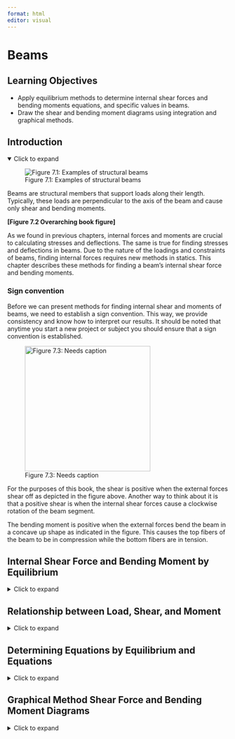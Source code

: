 ```yaml
---
format: html
editor: visual
---
```


# Beams {#sec-beams}

::: {.callout-note icon="false"}
## Learning Objectives

-   Apply equilibrium methods to determine internal shear forces and bending moments equations, and specific values in beams.
-   Draw the shear and bending moment diagrams using integration and graphical methods.
:::

## Introduction {.unnumbered}

<details open>

<summary>Click to expand</summary>

![Figure 7.1: Examples of structural beams](images/CH7%20PNGs/figure%207.1.png){fig-align="center"}

Beams are structural members that support loads along their length. Typically, these loads are perpendicular to the axis of the beam and cause only shear and bending moments.

**\[Figure 7.2 Overarching book figure\]**

As we found in previous chapters, internal forces and moments are crucial to calculating stresses and deflections. The same is true for finding stresses and deflections in beams. Due to the nature of the loadings and constraints of beams, finding internal forces requires new methods in statics. This chapter describes these methods for finding a beam's internal shear force and bending moments.

### Sign convention {.unnumbered}

Before we can present methods for finding internal shear and moments of beams, we need to establish a sign convention. This way, we provide consistency and know how to interpret our results. It should be noted that anytime you start a new project or subject you should ensure that a sign convention is established.

![Figure 7.3: Needs caption](images/CH7%20PNGs/figure%207.3.png){fig-align="center" width="286"}

For the purposes of this book, the shear is positive when the external forces shear off as depicted in the figure above. Another way to think about it is that a positive shear is when the internal shear forces cause a clockwise rotation of the beam segment.

The bending moment is positive when the external forces bend the beam in a concave up shape as indicated in the figure. This causes the top fibers of the beam to be in compression while the bottom fibers are in tension.

</details>

## Internal Shear Force and Bending Moment by Equilibrium {#sec-7.1}

<details>

<summary>Click to expand</summary>

One way to find internal shear and bending forces is to cut sections and analyze the free-body diagrams, as we did in previous chapters of this book. The first step for a statically determinate beam is to find the external reactions. To determine the internal forces at any point along the beam, cut the section at that point and draw the free-body diagram from that point to one end of the beam. We will replace the cut with an internal shear force, V, and an internal moment, M, and then use equilibrium equations to solve for those internal.

::: {.callout-tip collapse="true" icon="false"}
## Example 7.1

Find the internal shear and bending moment at points J, K, and L in the beam pictured below.

![](images/CH7%20PNGs/example%207.1%20part%201.png){fig-align="center" width="358"}

::: {.callout-tip collapse="true" icon="false"}
## Solution

The first step is to find the external reactions at the supports A and B.

![](images/CH7%20PNGs/example%207.1%20part%201%202.png){fig-align="center" width="357"}

$$
\begin{aligned}
& \sum F_x=A_x=0 \\
& \sum M_A=-40{~kips}*4{~ft}-10{~kips}*18{~ft}+B_y*20{~ft}=0 \quad\rightarrow\quad B_y=17{~kips} \\
& \sum F_y=A_y-40-10+17=0 \quad\rightarrow\quad A_y=33{~kips}
\end{aligned}
$$

Next, we will draw a free-body diagram of the right end of the beam from point A to J by cutting the beam at section J. The internal forces V~J~ and M~J~ are placed at the point of the cut using the positive sign convention. Note: You can assume the direction of these forces; the statics will work out the correct direction.

**Section J**

To find the internal shear, we will sum forces in the y-direction. To find the internal moment, we will sum moments at point J.

![](images/CH7%20PNGs/example%207.1%20part%203.png){fig-align="center" width="139"}

$$
\begin{aligned}
&\sum F_y=33{~kips}-V_J=0 \quad\rightarrow\quad V_J=33{~kips} \\
&\sum  M_J=-33{~kips}*2{~ft}+M_J=0 \quad\rightarrow\quad M_J=66{~kip}\cdot{ft}
\end{aligned}
$$

**Section K**

To find the internal shear, we will sum forces in the y-direction. To find the internal moment, we will sum moments at point K.

![](images/CH7%20PNGs/example%207.1%20part%204.png){fig-align="center" width="277"}

$$
\begin{aligned}
&\sum F_y=33{~kips}-40{~kips}-V_k=0 \quad\rightarrow\quad V_k=-7{~kips} \\
&\sum M_k=-33{~kips}*10{~ft}+40{~kips}*6{ft})+M_k \quad\rightarrow\quad M_k=90{~kip}\cdot{ft}
\end{aligned}
$$

**Section L**

To find the internal shear, we will sum forces in the y-direction. To find the internal moment, we will sum moments at point L.

![](images/CH7%20PNGs/example%207.1%20part%205.png){fig-align="center" width="375"}

$$
\begin{aligned}
&\sum F_y=33{~kips}-40{~kips}-10{~kips}-V_L=0 \quad\rightarrow\quad V_L=-17{~kips} \\
&\sum M_L=-33{~kips}*19{~ft})+40{~kips}*15{~ft}+10{~kips}*1{ft}+M_L=0 \quad\rightarrow\quad
M_L=17{~kip}\cdot{ft}
\end{aligned}
$$

We can observe that the internal forces vary at different points along the length of the beam. This method of finding the internal stresses is convenient when the loading is simple or when you know a specific point along the length of the beam. However, as the loading gets more complex, we should consider one of the methods outlined in the following sections.
:::
:::

</details>

## Relationship between Load, Shear, and Moment {#sec-7.2}

<details>

<summary>Click to expand</summary>

There is a relationship between loading, shear, and moment (and as you will see later in this text, slope and deflection) in a beam. Consider the beam below, which is subjected to a distributed load, w per unit length.

![](images/CH7%20PNGs/figure%207.4.png){fig-align="center" width="372"}

We will now look at a small section from that beam that has a width of Δx, shown below. We replaced the distributed load with a resultant force ΔF (this is indicated by a dashed arrow in the FBD).

Since we cut both sides of the beam, we replace each cut with internal shear and moment forces assuming the positive sign convention from the previous section in this chapter.

### Relationship between Load and Shear

This FBD is in static equilibrium so we can use our equilibrium equation to sum forces in the y-direction and set it equal to zero.

$$
\begin{aligned}
\sum F_y=0 & =V-\Delta F-(V+\Delta V) \\
\Delta V & =-\Delta F
\end{aligned}
$$

OR $$
\Delta v=\Delta x
$$

Dividing both sides by Δx and then letting Δx approach zero gives us:

$$
\frac{\Delta v}{\Delta x}=\frac{d v}{d x}=w
$$

We could then rearrange this by multiplying both sides of the equation by dx.

$$
d v=w d x
$$

Now we can integrate between any two points A and B on the beam:

$$
\underbrace{\Delta v}_{\substack{\text{change in} \\ \text{shear}}}=\int\underbrace{w d x}_{\substack{\text{area under} \\ \text {loading curve}}} \text{ Equation 11.1}
$$

Equation 11.1 is valid for distributed loads and not when there is a discontinuity in the shear diagram that is caused by concentrated loads. This relationship should only be used between concentrated loads.

### Relationship between Shear and Moment

![](images/CH7%20PNGs/figure%207.5.png){fig-align="center" width="199"}

Let's go back to the FBD of the small section of the beam subjected to a distributed load. We can apply another static equilibrium equation, summing moments about point C:

$$
\begin{aligned}
\sum M_c=0 & =-M-V(\Delta x)+\Delta F\left(\frac{1}{2} \Delta x\right)+(M+\Delta M) \\
\Delta M & =M+V \Delta x-(w \Delta x)\left(\frac{1}{2} \Delta x\right)-M \\
\Delta M & =V \Delta x-\frac{1}{2} w \Delta x^2
\end{aligned}
$$

Dividing both sides by Δx and then letting Δx approach zero gives us:

$$
\underbrace{\frac{\Delta M}{\Delta x}}_{\text { Slope of moment diagram}}=\underbrace{V}_{\text {shear }}
$$

We could then rearrange this by multiplying both sides of the equation by dx.

$$
d M=V d x
$$

Now we can integrate between any two points A and B on the beam:

$$
\underbrace{\Delta M}_{\text {Change in moment}}=\underbrace{\int V d x}_{\text {Area under shear diagram }} \text{ Equation 11.2}
$$

Similar to equation 11.1, equation 11.2 is not valid at points where a concentrated force or concentrated moment occurs. These concentrated loads cause discontinuities in the moment diagram however, equation 11.2 can be used in between these concentrated loads.

### How can I use my calculus knowledge when building Shear and Moment Diagrams?

In a basic sense, the relationship between load, shear, and moment can be described in the figure below.

![Figure 7.6: Relationship between load, shear, and moment](images/CH7%20PNGs/figure%205.6.png){fig-align="center" width="197" height="101"}

We can combine these relationships with what we know about derivatives and integrals from our calculus course. Here are some items of note:

-   The slope of the shear diagram at any point is the derivative of the shear function evaluated at that point. This is equal to the sign and magnitude of the distributed load. If there is no load on a section of the beam then the slope of the shear diagram would be zero.

-   Similarly, the slope of the moment diagram at any point is the derivative of the moment function evaluated at that point. This is equal to the sign and magnitude of the shear at that point.

-   The area under the distributed load between two points is equal to the change in the shear between those same two points.

-   The area under the shear diagram between two points is equal to the change in the moment between those same two points.

-   The maximum moment occurs where its derivative (shear) is equal to zero.

-   At the points of concentrated forces, the shear diagram will jump up or down depending on the direction of the force. If the force is up then the shear diagram will jump up, and if the force is down, the shear diagram will drop down.

-   At the points of concentrated moments, the moment diagram will jump up or down depending on the direction of the rotation. If the concentrated moment is clockwise, the moment diagram will jump up, and if it is counter-clockwise, the moment diagram will drop down. This "opposite" direction effect is for the internal bending moment is the reaction to the applied moment to stay consistent with the established sign convention. The shear diagram will not be impacted.

-   If the load can be represented with a polynomial, then we can easily predict the degree of the subsequent shear and moment functions. For example, if the load is a uniformly distributed load (constant), the shear will be a linear function (n+1), and the moment will be a parabola (n+2).

Use all that you know about calculus and the relationships between functions when you derive and integrate to build, check, and analyze your shear and moment diagrams.

</details>

## Determining Equations by Equilibrium and Equations {#sec-7.3}

<details>

<summary>Click to expand</summary>

The easy relationship between load, shear, and moment allows us to build complete shear and moment diagrams using a few different methods. This section shows you a method that will work for both simple and complicated loading situations. Let's work through an example to illustrate this method.

::: {.callout-tip collapse="true" icon="false"}
## Example 7.2

![](images/CH7%20PNGs/example%207.2%20part%201.png){fig-align="center" width="316"}

::: {.callout-tip collapse="true" icon="false"}
## Solution

The first step is to draw a FBD of the beam being sure to change the supports to the correct external reaction forces, as shown below.

![](images/CH7%20PNGs/example%207.2%20part%202.png){fig-align="center" width="399"}

We will then use static equilibrium equations to solve for the magnitude of the support reactions.

$$
\begin{aligned}
&\sum F_x=A_x=0 \\
&\sum M_A=-4\frac{kips}{ft}*6{~ft}*3{~ft}-18{~kips}*8{~ft}+B_y*10{~ft}=0 \quad\rightarrow\quad B_y =21.6{~kips} \\
&\sum F_y=A_y-4\frac{kips}{ft}*6{~ft}-18{~kips}+21.6{~kips}=0 \quad\rightarrow\quad A_y =20.4{~kips}
\end{aligned}
$$

![](images/CH7%20PNGs/example%207.2%20part%203.png){fig-align="center" width="399"}

Now we will cut a cross-section within the loading region we are concerned with. When choosing sections be sure to cut within the uniform load and between loads and reactions. For this example, we will need to cut three sections to get the complete shear and moment diagram. These sections are depicted with the green lines. We will then use equilibrium equations to find the internal shear force as a function of x, V(x).

**Section between A and C**

![](images/CH7%20PNGs/example%207.2%20part%204.png){fig-align="center" width="265"}

$$
\begin{aligned}
&\sum F_y=20.4-4(x) -V=0 \quad\rightarrow\quad V(x)=-4 x+20.4 \\
&\sum M_0=-20.4(x)+4(x)\left(\frac{x}{2}\right)+M=0 \quad\rightarrow\quad M(x)=-2 x^2+20.4 x \\
\end{aligned}
$$

Notice that you can give a quick check on your statics as V(x) is the derivative of M(x). For polynomials, this is a quick test to see if your equations make sense.

![](images/CH7%20PNGs/example%207.2%20part%205.png){fig-align="center" width="389"}

We can plot our V(x) and M(x) equations on an axis from x = 0 to x = 6ft. Solving our equations at these points gives:

$$
\begin{aligned}
&V(0)=-4(0)+20.4=20.4{~kips} \\
&V(6)=-4(6)+20.4=-3.6{~kips}
\\
&M(0)=-2(0)^2+20.4(0)=0 \\
&M(6)=-2(6)^2+20.4(6)=50.4{~kip}\cdot{ft}
\end{aligned}
$$

Notice how we draw the shear diagram directly below the beam and the moment diagram directly below the shear. These three (load, shear, and moment) share the same x-axis, whereas the vertical axis for the Shear (V) and Moment (M) diagrams have different units and possibly different scales.

Drawing the shear and moment diagrams directly below the beam is good practice so that you can get a complete picture of what is going on along the length of the beam.

**Section between C and D**

![](images/CH7%20PNGs/example%207.2%20part%206.png){fig-align="center" width="318"}

$$
\begin{aligned}
\sum &F_y=20.4-4(6)-V=0 \quad\rightarrow\quad V(x)=-3.6 \\
\sum &M_0=-20.4(x)+4(6)(x-3)+M=0 \\
&M(x)=+20.4 x-24 x+72 \\
&M(x)=-3.6 x+72 \\
\end{aligned}
$$

![](images/CH7%20PNGs/example%207.2%20part%207.png){fig-align="center" width="410"}

Again, we can add the section from C to D using our V(x) and M(x) equations. You will notice that since there are no applied loads on the beam from C to D, the shear diagram is constant. This means that the moment diagram is linear between x = 6 and x = 8 ft.

$$
\begin{aligned}
&V(6)=-3.6{~kips} \\
&M(6)=-3.6(6)+72=50.4{~kip}\cdot{ft} \\
&V(8)=-3.6 {kips} \\
&M(8)=-3.6(8)+72=43.2{~kip}\cdot{ft} \\
\end{aligned}
$$

**Section** **between D and B**

![](images/CH7%20PNGs/example%207.2%20part%208.png){fig-align="center" width="398"}

$$
\begin{aligned}
\sum &F_y = 20.4-4(6)-18-V=0 \quad\rightarrow\quad V(x) =-21.6 \\
\sum &M_0 =-20.4(x)+4(6)(x-3)+18(x-8)+M=0 \\
& M(x) =20.4 x-24 x+72-18 x+144 \\
&M(x) =-21.6 x+216
\end{aligned}
$$

![](images/CH7%20PNGs/example%207.2%20part%209.png){fig-align="center" width="405"}

Finally, we will graph the V(x) and M(x) equations we obtained from point D to point B (x = 8 to x = 10 ft).

$$
\begin{aligned}
&V(8)=-21.6{~kips} \\
&M(8)=-21.6(8)+216=43.2{~kip}\cdot{ft} \\
&V(10)-21.6{~kips} \\
&M(10)=-21.6(10)+216=0 \\
\end{aligned}
$$

We now have complete shear and moment diagrams. Be sure that you label your axis, including units, and all pertinent values.

These diagrams are used in the design of the beam and its components.

![](images/CH7%20PNGs/example%207.2%20part%2010.png){fig-align="center" width="402"}

We can see that in this example, the entire length of the beam is subjected to positive moment. Going back to our sign convention from the beginning of this chapter, a positive moment indicates a concave up behavior. When we look at the beam and the external loads it makes sense as the beam will want to bend concave up between supports, as shown in the figure.
:::
:::

</details>

## Graphical Method Shear Force and Bending Moment Diagrams {#sec-7.4}

<details>

<summary>Click to expand</summary>

When the loading is relatively simple, consisting of concentrated forces, concentrated moments, and uniformly distributed loads, we can use geometry to find the area of the load and shear diagrams since the shapes are simple. Let's work through an example to illustrate this method.

::: {#example-7.3 .callout-tip collapse="true" icon="false"}
## Example 7.3

Draw the shear force and bending moment diagrams for the beam shown.

![](images/CH7%20PNGs/example%207.3%20part%201.png){fig-align="center" width="383"}

![](images/CH7%20PNGs/example%207.3%20part%202.png){fig-align="center" width="447"}

::: {.callout-tip collapse="true" icon="false"}
## Solution

The first step is to draw a FBD of the beam, being sure to change the supports to the correct external reaction forces, as shown below.

We will then use static equilibrium equations to solve for the magnitude of the support reactions.

$$
\begin{aligned}
&\sum F_x=A_x=0 \\
&\sum M_A=-4\frac{kN}{m}(6{~m})(5{~m})-10{~kN}(8{~m})+B_y(10{~m})-15{~kN}(12{~m})=0 \quad\rightarrow\quad B_y =38{~kN} \\
&\sum F_y=A_y-4\frac{kN}{m}(6{~m})-10{~kN}-15{~kN}+38{~kN} \quad\rightarrow\quad A_y =11{~kN}
\end{aligned}
$$

Now that we know the external forces, we can build the shear diagram. We will start at the leftmost point of the beam, point A.

![](images/CH7%20PNGs/example%207.3%20part%203.png){fig-align="center" width="436"}

The first force we encounter is at point A, the reaction force of 11kN. The force is going up, so we will do that same thing on our shear diagram.

From that point, we look at the beam, and there are no forces acting between points A and C. This indicates that our shear diagram will remain constant at 11kN.

![](images/CH7%20PNGs/example%207.3%20part%204.png){fig-align="center" width="433"}

The 4kN/m uniformly distributed load starts at point C and goes for 6 meters until point D. The force is going down for a total of 24kN (4kN/m \* 6m). Since the load is constant from point C to D, the shear will be linear between those points. The slope of the shear diagram will be -4 and over those 6 meters will decrease the total of 24kN.

![](images/CH7%20PNGs/example%207.3%20part%205.png){fig-align="center" width="434"}

At point D, there is a concentrated 10kN load going down. On the shear diagram, this load will be represented by a discontinuity, jumping down by 10kN to -23kN.

From that point, we look at the beam, and there are no forces acting between points D and B. This indicates that our shear diagram will remain constant at -23kN.

![](images/CH7%20PNGs/example%207.3%20part%206.png){fig-align="center" width="433"}

At point B, the roller support, there is an external reaction of 38kN going up. This concentrated force will cause a discontinuity in the shear diagram. From -23kN we will add 38kN to end at 15kN.

From that point, we look at the beam, and there are no forces acting between points B and E. This indicates that our shear diagram will remain constant at 15kN.

![](images/CH7%20PNGs/example%207.3%20part%207.png){fig-align="center" width="432"}

At point E, there is a 15kN concentrated force going down. This concentrated force will cause a discontinuity in the shear diagram. From 15kN we subtract 15kN to end back at zero.

The shear diagram should start and end at zero. At the end of the beam, our shear diagram "closes," which means that we end back at zero. This is a good check that you are on the right track. If you round your reactions you might be slightly off at the end of your shear diagram.

Now that we have the shear diagram, we can build the moment diagram. Remember from the previous section that the internal moment is the area under the shear diagram. Our shear diagram consists of basic shapes (rectangles and triangles) so we can use geometry to find these areas.

![](images/CH7%20PNGs/example%207.3%20part%208.png){fig-align="center" width="430"}

Just like for the shear diagram, we will start at zero at the leftmost point of the beam, point A. Our first section from A to C is a rectangle. We will calculate the area under the shear curve to find the change in the internal moment between A and C. We will keep in mind the following three things:

-   **Magnitude of the Change.** This is the area under the curve. The height of the rectangle is 11kN, and the width is 2m, so the area is 22kN\*m.

-   **Direction of the Change.** This area is on the positive side of the shear diagram, which indicates that it will go up from A to C.

-   **Shape of the Segment.** The shear diagram is constant, so the moment diagram will be linear with a slope of 11.

![](images/CH7%20PNGs/example%207.3%20part%209.png){fig-align="center" width="428"}

From point C to D there are two triangles, one that is on the positive side of the shear diagram and the other that is on the negative side.

**To calculate the area under the curve we will need to first calculate the distance from point C to where the shear diagram crosses the x-axis.**

There are many ways to do this. We illustrate using similar triangles to find this distance. In the figure, we are comparing the larger yellow triangle and the smaller pink triangle, where our unknown distance x is the base. We set up the following proportion to accomplish this:

$$
\frac{24{~kN}}{6{~m}}=\frac{11{~kN}}{x} \quad \therefore \quad x=2.75 \mathrm{~m}
$$

*Magnitude of the Change*

This is the area under the curve. The area of the triangle is 15.125 kN\*m \[A = ½ (2.75m)(11kN)\]

*Direction of the Change*

This area is on the positive side of the shear diagram, which indicates that it will go up from C to the zero point on the shear diagram. So we will add the area, 15.125, to the internal moment at point C (22kN\*m) to be at 37.125 kN\*m at the point of zero shear.

*Shape of the Segment*

The shear diagram is linear, so the moment diagram will be parabolic that is concave down.

![](images/CH7%20PNGs/example%207.3%20part%2010.png){fig-align="center" width="422"}

**We can now account for the second triangle from C to D.**

*Magnitude of the Change*

This is the area under the curve. The area of the triangle is

$A=\frac{1}{2}*(6-2.75)*13=21.125{~kN\cdot m}$

*Direction of the Change*

This area is on the negative side of the shear diagram, which indicates that it will go down from the point of zero shear to point D. So we will subtract the area, 21.125 to the internal moment at the zero point (37.125kN) to be at 16 kN\*m at the point D.

*Shape of the Segment*

The shear diagram is linear, so the moment diagram will be parabolic that is concave down. The concavity of a parabolic function can be determined by examining whether the shear diagram is increasing or decreasing. In this example, the shear diagram is decreasing between points C and D so the parabola will be concave down.

![](images/CH7%20PNGs/example%207.3%20part%2011.png){fig-align="center" width="421"}

**We are now able to account for the section from D to B.**

*Magnitude of the Change*

This is the area under the curve. The height of the rectangle is 23kN, and the width is 2m, so the area is 46kN\*m.

*Direction of the Change*

This area is on the negative side of the shear diagram, which indicates that it will go down from D to B. We will subtract the area from the internal moment at D. So we will do 16 - 46 to end at negative 30.

*Shape of the Segment*

The shear diagram is constant, so the moment diagram will be linear with a slope of -23.

![](images/CH7%20PNGs/example%207.3%20part%2012.png){fig-align="center" width="419"}

**Finally, we can build our moment diagram from B to E.**

*Magnitude of the Change*

This is the area under the curve. The height of the rectangle is 15kN, and the width is 2m, so the area is 30kN\*m.

*Direction of the Change*

This area is on the positive side of the shear diagram, which indicates that it will go up from B to E. We will add the area from the internal moment at B. So we will do (-30 + 30) to end at zero.

*Shape of the Segment*

The shear diagram is constant, so the moment diagram will be linear with a slope of +15.

At the end of the beam, our moment diagram "closes," which means that we end back at zero. Moment diagrams must start and end at zero. This is a good check that you are on the right track. If you round your reactions and areas, you might be slightly off at the end of your moment diagram.

![](images/CH7%20PNGs/example%207.3%20part%2013.png){fig-align="center" width="419"}

Our final product is in the figure on the left. For a complete shear and moment diagram your axis should be labeled, including units, and the pertinent values indicated on each diagram. As we mentioned earlier it is best to draw these right below the beam so it is easy to see what the internal shear and bending moment forces are in relation to a location on the beam.

![](images/CH7%20PNGs/example%207.3%20part%2014.png){fig-align="center" width="365"}

We can see that in this example, this beam is subjected to both positive and negative moments. Remember from the beginning of this chapter that a positive moment indicates concave up bending behavior, and a negative is concave down. When we look at the beam and the external loads it makes sense as the beam will want to bend concave up between supports in the area of positive moment. The beam will then bend concave down over support B in the area of negative moment, as shown in the figure.
:::
:::

::: {.callout-tip collapse="true" icon="false"}
## Example 7.4

Draw the shear force and bending moment diagrams for the beam shown.

![](images/CH7%20PNGs/example%207.4%20part%201.png){fig-align="center" width="356"}

::: {.callout-tip collapse="true" icon="false"}
## Solution

This beam a little different than other examples in this chapter as the support is a fixed end and includes a force-couple system at point C. However, the processes that we presented here still apply in this situation.

![](images/CH7%20PNGs/example%207.4%20part%202.png){fig-align="center" width="438"}

The first step is to draw a FBD of the beam, being sure to change the supports to the correct external reaction forces, as shown to the left. The 2 kips that acts on the arm at point B will cause a force on beam AD at the connection point, C. Additionally there will be a concentrated moment from this force that also acts at point C. The magnitude of this concentrated moment is (2kips)\*(1 ft) or 2 k\*ft counter clockwise.

We will then use static equilibrium equations to solve for the magnitude of the support reactions.

$$
\begin{aligned}
&\sum F_x=A x=0 \\
&\sum F_y=A_y-2{~kips}-5{~kips}=0 \quad\rightarrow\quad A_y=7{~kips} \\
&\sum M_A = M_A + 2{~kip\cdot ft} - 2{~kips}(3{~ft}) - 5{~kips}(6{~ft})=0 \quad\rightarrow\quad M_A=34{~kip\cdot ft} \\
\end{aligned}
$$

![](images/CH7%20PNGs/example%207.4%20part%203.png){fig-align="center" width="441"}

We can now build the shear diagram. Keep in mind that the concentrated moments (at point A and C) do not contribute to the shear diagram.

We start with the vertical reaction at point A. This is going up 7 kips. Then between A and C there are no loads on the beam so the shear diagram remains constant.

The concentrated force at point C is 2 kips down. So we will subtract 2 kips from 7 kips. There are no loads between points C and D so the shear diagram remains constant at 5 kips.

At point D there is a concentrated load of 5 kips down. This will bring our shear diagram to a close at zero.

![](images/CH7%20PNGs/example%207.4%20part%204.png){fig-align="center" width="382"}

We will build the moment diagram with the combination of the area of the shear diagram and the concentrated moments.

We start from zero and go down 34 kip·ft since the reaction at A, M~A~, is counter-clockwise.

**Between A and B**

*Magnitude of the Change*

This is the area under the curve. The height of the rectangle is 7 kips, and the width is 3 ft, so the area is 21 kip·ft.

*Direction of the Change*

This area is on the positive side of the shear diagram, which indicates that it will go up from A to C. We will add the area from the internal moment at A (-34 + 21 = -13 kip·ft).

*Shape of the Segment*

The shear diagram is constant, so the moment diagram will be linear with a slope of +7 kips/ft.

![](images/CH7%20PNGs/example%207.4%20part%205.png){fig-align="center" width="377"}

At point C, there is an applied concentrated moment of 2 kip·ft counter-clockwise. This will create a discontinuity in the moment diagram by dropping down 2 (-13 -- 2 = -15 kip·ft).

![](images/CH7%20PNGs/example%207.4%20part%206.png){fig-align="center" width="372"}

**Between C and D**

*Magnitude of the Change*

This is the area under the curve. The height of the rectangle is 5 kips, and the width is 3 ft, so the area is 15 kip·ft.

*Direction of the Change*

This area is on the positive side of the shear diagram, which indicates that it will go up from C to D. We will add the area from the internal moment at A (-15 + 15 = 0).

*Shape of the Segment*

The shear diagram is constant, so the moment diagram will be linear with a slope of +5 kip/ft.

![](images/CH7%20PNGs/example%207.4%20part%207.png){fig-align="center" width="386"}

The final shear and moment diagram is in the figure to the left. You will notice that this cantilever structure with downward loads will bend concave down. This indicates that the entire beam will be in negative moment—which is what our moment diagram indicates.
:::
:::

## Summary {.unnumbered}

<details>

<summary>Click to expand</summary>

::: callout-note
## Key takeaways

Shear and moment diagrams allow us to calculate and visualize the internal forces of beams. These internal forces are used to calculate stresses and deformations (upcoming chapters). The general procedure for building the shear and moment diagrams is as follows:

1.  Sketch the beam, replacing support conditions with equivalent force(s).
2.  Find the support reactions using equilibrium.
3.  Use the method of equations or geometry or a combination to build the shear diagram directly below your beam sketch.
4.  Use the method of equations or geometry or a combination to build the moment diagram directly below your shear diagram.
5.  Ensure that your diagrams are labeled, including units, and that all pertinent values are indicated.
:::

::: callout-note
## Key equations

Relationship between load and shear:

$$
d v=w d x
$$ $$
\underbrace{\Delta v}_{\substack{\text{change in} \\ \text{shear}}}=\int\underbrace{w d x}_{\substack{\text{area under} \\ \text {loading curve}}}
$$

Relationship between shear and bending:

$$
d M=V d x
$$ $$
\underbrace{\Delta M}_{\text {Change in moment}}=\underbrace{\int V d x}_{\text {Area under shear diagram }}
$$
:::

</details>
